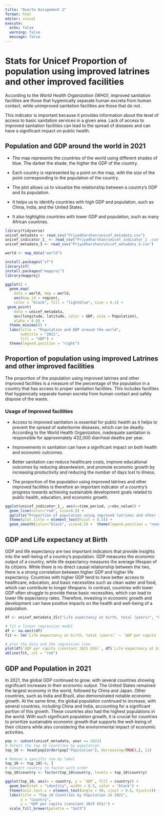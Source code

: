 ```yaml
---
title: "Quarto Assignment 2"
format: html
editor: visual
execute: 
  echo: false
  warning: false
  message: false
---
```


# Stats for Unicef Proportion of population using improved latrines and other improved facilities

According to the *World Health Organization (WHO)*, improved sanitation facilities are those that hygienically separate human excreta from human contact, while unimproved sanitation facilities are those that do not.

This indicator is important because it provides information about the level of access to basic sanitation services in a given area. Lack of access to improved sanitation facilities can lead to the spread of diseases and can have a significant impact on public health.

## Population and GDP around the world in 2021

-   The map represents the countries of the world using different shades of blue. The darker the shade, the higher the GDP of the country.

-   Each country is represented by a point on the map, with the size of the point corresponding to the population of the country.

-   The plot allows us to visualize the relationship between a country's GDP and its population.

-   It helps us to identify countries with high GDP and population, such as China, India, and the United States.

-    It also highlights countries with lower GDP and population, such as many African countries.

```r
library(tidyverse)
unicef_metadata <- read_csv("Priyadharshan/unicef_metadata.csv")
unicef_indicator_1_ <- read_csv("Priyadharshan/unicef_indicator_1 .csv")
unicef_metadata_3 <- read_csv("Priyadharshan/unicef_metadata 3.csv")
```

```r
world <- map_data("world")
```

```r
install.packages("sf")
library(sf)
install.packages("mapproj")
library(mapproj)
```

```r
ggplot() +
  geom_map(
    data = world, map = world,
    aes(map_id = region),
    color = "black", fill = "lightblue", size = 0.1) +
 geom_point(
    data = unicef_metadata,
    aes(longitude, latitude, color = GDP, size = Population),
    alpha = 0.8) +
  theme_minimal() + 
  labs(title = "Population and GDP around the world",
       subtitle = "2021",
       fill = "GDP") +
  theme(legend.position = "right") 

```

## Proportion of population using improved Latrines and other improved facilities

The proportion of the population using improved latrines and other improved facilities is a measure of the percentage of the population in a country that has access to proper sanitation facilities. This includes facilities that hygienically separate human excreta from human contact and safely dispose of the waste.

### Usage of Improved facilities

-   Access to improved sanitation is essential for public health as it helps to prevent the spread of waterborne diseases, which can be deadly. According to the World Health Organization, inadequate sanitation is responsible for approximately 432,000 diarrheal deaths per year.

-   Improvements in sanitation can have a significant impact on both health and economic outcomes.

-   Better sanitation can reduce healthcare costs, improve educational outcomes by reducing absenteeism, and promote economic growth by increasing productivity and reducing the number of days lost to illness.

-   The proportion of the population using improved latrines and other improved facilities is therefore an important indicator of a country's progress towards achieving sustainable development goals related to public health, education, and economic growth.

```r
ggplot(unicef_indicator_1_, aes(x=time_period, y=obs_value)) +
  geom_line(color="red", size=0.5) +
  ggtitle("Proportion of population using improved latrines and other improved facilities") +
  theme(plot.title = element_text(hjust = 0.5)) +
  geom_smooth(color="black", size=0.5) +  theme(legend.position = "none")
```

## GDP and Life expectancy at Birth

GDP and life expectancy are two important indicators that provide insights into the well-being of a country's population. GDP measures the economic output of a country, while life expectancy measures the average lifespan of its citizens. While there is no direct causal relationship between the two, there is a strong correlation between higher GDP and higher life expectancy. Countries with higher GDP tend to have better access to healthcare, education, and basic necessities such as clean water and food, which can contribute to longer lifespans. In contrast, countries with lower GDP often struggle to provide these basic necessities, which can lead to lower life expectancy rates. Therefore, investing in economic growth and development can have positive impacts on the health and well-being of a population.

```r
df <- unicef_metadata_3[c("Life expectancy at birth, total (years)", "GDP per capita (constant 2015 US$)")]

# fit a linear regression model
df <- na.omit(df)
fit <- lm(`Life expectancy at birth, total (years)` ~ `GDP per capita (constant 2015 US$)`, data = unicef_metadata_3)

# plot the data and the regression line
plot(df$`GDP per capita (constant 2015 US$)`, df$`Life expectancy at birth, total (years)`, main = "Scatter plot", xlab = "GDP", ylab = "Life expectancy")
abline(fit, col = "red")

```

## GDP and Population in 2021

In 2021, the global GDP continued to grow, with several countries showing significant increases in their economic output. The United States remained the largest economy in the world, followed by China and Japan. Other countries, such as India and Brazil, also demonstrated notable economic growth. At the same time, the global population continued to increase, with several countries, including China and India, accounting for a significant portion of this growth. These countries also had the highest populations in the world. With such significant population growth, it is crucial for countries to prioritize sustainable economic growth that supports the well-being of their citizens while also considering the environmental impact of economic activities.

```r
pop <- subset(unicef_metadata, year == 2021)
# Select the top 10 countries by population
top_10 <- head(pop[order(pop["Population"], decreasing=TRUE),], 11)

# Remove a specific row by label
top_10 <- top_10[-9, ]
# Convert country to factor with order
top_10$country <- factor(top_10$country, levels = top_10$country)

ggplot(top_10, aes(x = country, y = `GDP`, fill = country)) +
  geom_bar(stat = "identity", width = 0.5, color = "black") +
  theme(axis.text.x = element_text(angle = 90, vjust = 0.5, hjust=1)) +
  labs(title = "Top 10 Countries by Population in 2021",
       x = "Country",
       y = "GDP per capita (constant 2015 US$)") +
  scale_fill_brewer(palette = "Set3")

```
